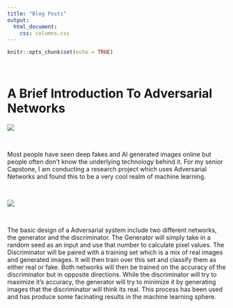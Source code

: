 ```yaml
---
title: "Blog Posts"
output:
  html_document: 
    css: columns.css
---
```


```r
knitr::opts_chunk$set(echo = TRUE)
```

\

# A Brief Introduction To Adversarial Networks

![](painter.jpg)

\

Most people have seen deep fakes and AI generated images online but people often don't know the underlying technology behind it. For my senior Capstone, I am conducting a research project which uses Adversarial Networks and found this to be a very cool realm of machine learning.

\

![](GANs.png)

\

The basic design of a Adversarial system include two different networks, the generator and the discriminator. The Generator will simply take in a random seed as an input and use that number to calculate pixel values. The Discriminator will be paired with a training set which is a mix of real images and generated images. It will then train over this set and classify them as either real or fake. Both networks will then be trained on the accuracy of the discriminator but in opposite directions. While the discriminator will try to maximize it's accuracy, the generator will try to minimize it by generating images that the discriminator will think its real. This process has been used and has produce some facinating results in the machine learning sphere.

